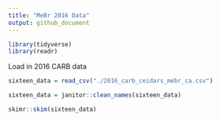 ```yaml
---
title: "MeBr 2016 Data"
output: github_document
---
```


```r
library(tidyverse)
library(readr)
```

Load in 2016 CARB data

```r
sixteen_data = read_csv("./2016_carb_ceidars_mebr_ca.csv")
```

```r
sixteen_data = janitor::clean_names(sixteen_data)
```


```r
skimr::skim(sixteen_data)
```


